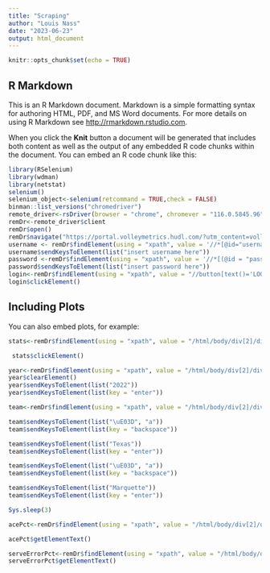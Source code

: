 ```yaml
---
title: "Scraping"
author: "Louis Nass"
date: "2023-06-23"
output: html_document
---
```


```r
knitr::opts_chunk$set(echo = TRUE)
```

## R Markdown

This is an R Markdown document. Markdown is a simple formatting syntax for authoring HTML, PDF, and MS Word documents. For more details on using R Markdown see <http://rmarkdown.rstudio.com>.

When you click the **Knit** button a document will be generated that includes both content as well as the output of any embedded R code chunks within the document. You can embed an R code chunk like this:

```r
library(RSelenium)
library(wdman)
library(netstat)
selenium()
selenium_object<-selenium(retcommand = TRUE,check = FALSE)
binman::list_versions("chromedriver")
remote_driver<-rsDriver(browser = "chrome", chromever = "116.0.5845.96", verbose = F, port = free_port())
remDr<-remote_driver$client
remDr$open()
remDr$navigate("https://portal.volleymetrics.hudl.com/?utm_content=volleymetrics_primary&utm_source=www.hudl.com&utm_medium=login_dropdown&utm_campaign=platform_logins#/auth/login")
username <- remDr$findElement(using = "xpath", value = '//*[@id="username"]')
username$sendKeysToElement(list("insert username here"))
password <-remDr$findElement(using = "xpath", value = '//*[(@id = "password")]')
password$sendKeysToElement(list("insert password here"))
login<-remDr$findElement(using = "xpath", value = "//button[text()='LOGIN']")
login$clickElement()

```

## Including Plots

You can also embed plots, for example:

```r
stats<-remDr$findElement(using = "xpath", value = "/html/body/div[2]/div[2]/div/div/div/div[3]/div[1]/left-menu/div/div[1]/left-menu-button[5]/a/div/div[2]/span[text()='Stats']")
```


```r
 stats$clickElement()
```

```r
year<-remDr$findElement(using = "xpath", value = "/html/body/div[2]/div[2]/div/div/div/div[3]/div[2]/div[1]/div/div[1]/vm-input-box[3]/div/div/input")
year$clearElement()
year$sendKeysToElement(list("2022"))
year$sendKeysToElement(list(key = "enter"))
```

```r
team<-remDr$findElement(using = "xpath", value = "/html/body/div[2]/div[2]/div/div/div/div[3]/div[2]/div[1]/div/div[1]/vm-input-box[2]/div/div/input")

team$sendKeysToElement(list("\uE03D", "a"))
team$sendKeysToElement(list(key = "backspace"))

team$sendKeysToElement(list("Texas"))
team$sendKeysToElement(list(key = "enter"))

team$sendKeysToElement(list("\uE03D", "a"))
team$sendKeysToElement(list(key = "backspace"))

team$sendKeysToElement(list("Marquette"))
team$sendKeysToElement(list(key = "enter"))

Sys.sleep(3)

acePct<-remDr$findElement(using = "xpath", value = "/html/body/div[2]/div[2]/div/div/div/div[3]/div[2]/div[1]/div/stats-table/div/div[1]/div[2]/div[2]/div[3]/div[13]/span")

acePct$getElementText()

serveErrorPct<-remDr$findElement(using = "xpath", value = "/html/body/div[2]/div[2]/div/div/div/div[3]/div[2]/div[1]/div/stats-table/div/div[1]/div[2]/div[2]/div[3]/div[15]/span")
serveErrorPct$getElementText()


```
